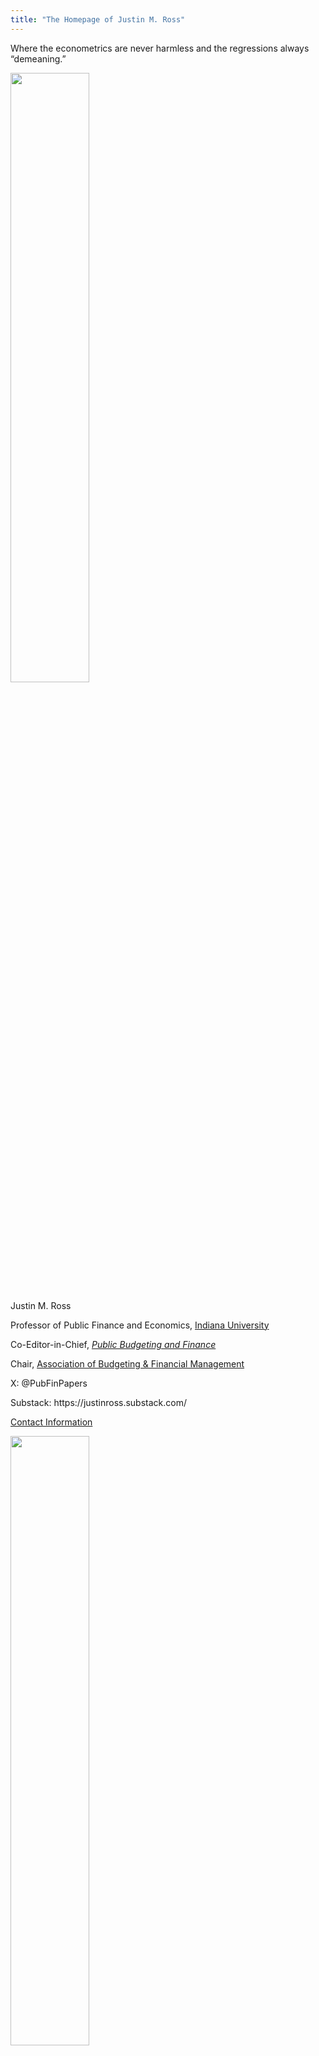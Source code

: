 ```yaml
---
title: "The Homepage of Justin M. Ross"
---
```


Where the econometrics are never harmless and the regressions always "demeaning."

<img src="ross_justin.jpg" style="width:50%">

Justin M. Ross

Professor of Public Finance and Economics, [Indiana University](https://oneill.indiana.edu/index.html)

Co-Editor-in-Chief, [*Public Budgeting and Finance*](https://onlinelibrary.wiley.com/journal/15405850)

Chair, [Association of Budgeting \& Financial Management](https://abfm.org/)

X: @PubFinPapers

Substack: https://justinross.substack.com/

[Contact Information](https://oneill.indiana.edu/faculty-research/directory/profiles/faculty/full-time/ross-justin.html)

<img src="teachingJDR.jpg" style="width:50%">

<img src="speasign.jpg" style="width:50%">

<img src="presentations2008.jpg" style="width:50%">

#rmarkdown::render("index.Rmd")